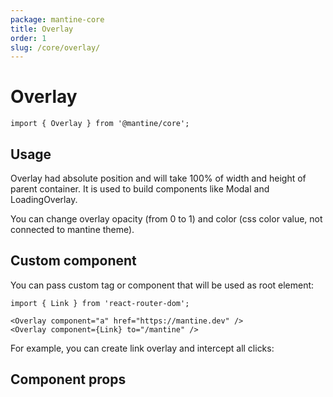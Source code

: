 ```yaml
---
package: mantine-core
title: Overlay
order: 1
slug: /core/overlay/
---
```



# Overlay

<PageHeader
  source="mantine-core/src/Overlay/Overlay.tsx"
  docs="core/Overlay.mdx"
  package="@mantine/core"
/>

```tsx
import { Overlay } from '@mantine/core';
```

## Usage

Overlay had absolute position and will take 100% of width and height of parent container.
It is used to build components like <GatsbyLink to="/core/modal">Modal</GatsbyLink> and <GatsbyLink to="/core/loading-overlay">LoadingOverlay</GatsbyLink>.

You can change overlay opacity (from 0 to 1) and color (css color value, not connected to mantine theme).

<OverlayBaseDemo />

## Custom component

You can pass custom tag or component that will be used as root element:

```tsx
import { Link } from 'react-router-dom';

<Overlay component="a" href="https://mantine.dev" />
<Overlay component={Link} to="/mantine" />
```

For example, you can create link overlay and intercept all clicks:

<OverlayLinkDemo />

## Component props

<PropsTable component="Overlay" />
